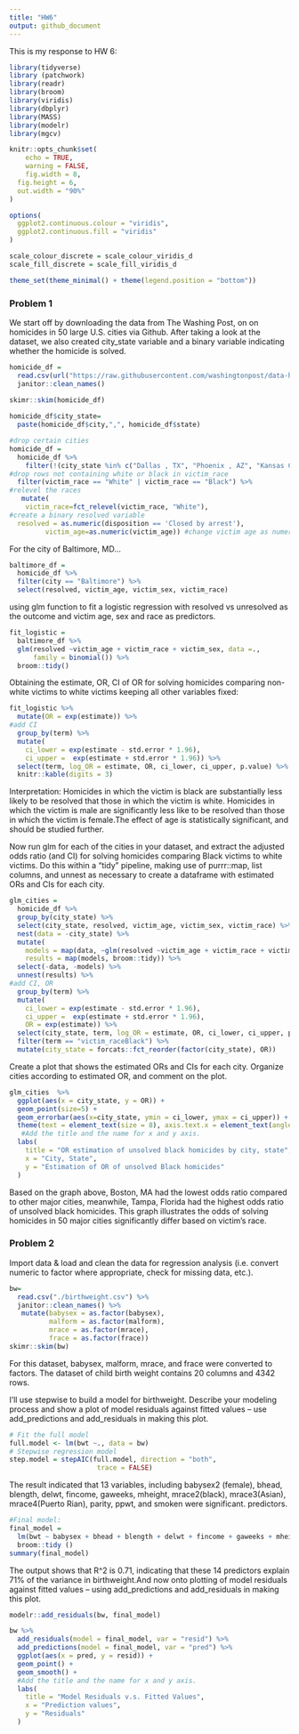 ```yaml
---
title: "HW6"
output: github_document
---
```


This is my response to HW 6:

```r
library(tidyverse)
library (patchwork)
library(readr)
library(broom)
library(viridis)
library(dbplyr)
library(MASS)
library(modelr)
library(mgcv)

knitr::opts_chunk$set(
	echo = TRUE,
	warning = FALSE,
	fig.width = 8, 
  fig.height = 6,
  out.width = "90%"
)

options(
  ggplot2.continuous.colour = "viridis",
  ggplot2.continuous.fill = "viridis"
)

scale_colour_discrete = scale_colour_viridis_d
scale_fill_discrete = scale_fill_viridis_d

theme_set(theme_minimal() + theme(legend.position = "bottom"))
```
### Problem 1
We start off by downloading the data from The Washing Post, on on homicides in 50 large U.S. cities via Github. After taking a look at the dataset, we also created city_state variable and a binary variable indicating whether the homicide is solved.
```r
homicide_df =
  read.csv(url("https://raw.githubusercontent.com/washingtonpost/data-homicides/master/homicide-data.csv")) %>%
  janitor::clean_names() 

skimr::skim(homicide_df)
  
homicide_df$city_state= 
  paste(homicide_df$city,",", homicide_df$state)

#drop certain cities
homicide_df = 
  homicide_df %>%
    filter(!(city_state %in% c("Dallas , TX", "Phoenix , AZ", "Kansas City , MO", "Tulsa , AL"))) %>% 
#drop rows not containing white or black in victim_race
  filter(victim_race == "White" | victim_race == "Black") %>%
#relevel the races
   mutate(
    victim_race=fct_relevel(victim_race, "White"),
#create a binary resolved variable
  resolved = as.numeric(disposition == 'Closed by arrest'), 
         victim_age=as.numeric(victim_age)) #change victim age as numeric
```
For the city of Baltimore, MD...  
``` r
baltimore_df = 
  homicide_df %>%
  filter(city == "Baltimore") %>%
  select(resolved, victim_age, victim_sex, victim_race)
```
using glm function to fit a logistic regression with resolved vs unresolved as the outcome and victim age, sex and race as predictors. 
``` r
fit_logistic = 
  baltimore_df %>%
  glm(resolved ~victim_age + victim_race + victim_sex, data =.,
      family = binomial()) %>%
  broom::tidy()
```
Obtaining the estimate, OR, CI of OR for solving homicides comparing non-white victims to white victims keeping all other variables fixed:
```r
fit_logistic %>%
  mutate(OR = exp(estimate)) %>%
#add CI
  group_by(term) %>%
  mutate(
    ci_lower = exp(estimate - std.error * 1.96),
    ci_upper =  exp(estimate + std.error * 1.96)) %>%
  select(term, log_OR = estimate, OR, ci_lower, ci_upper, p.value) %>% 
  knitr::kable(digits = 3)
```
Interpretation:
Homicides in which the victim is black are substantially less likely to be resolved that those in which the victim is white. Homicides in which the victim is male are significantly less like to be resolved than those in which the victim is female.The effect of age is statistically significant, and should be studied further.

Now run glm for each of the cities in your dataset, and extract the adjusted odds ratio (and CI) for solving homicides comparing Black victims to white victims. Do this within a “tidy” pipeline, making use of purrr::map, list columns, and unnest as necessary to create a dataframe with estimated ORs and CIs for each city.

``` r
glm_cities =
  homicide_df %>% 
  group_by(city_state) %>%
  select(city_state, resolved, victim_age, victim_sex, victim_race) %>%
  nest(data = -city_state) %>%
  mutate(
    models = map(data, ~glm(resolved ~victim_age + victim_race + victim_sex, data =.x, family = binomial)),
    results = map(models, broom::tidy)) %>% 
  select(-data, -models) %>% 
  unnest(results) %>%
#add CI, OR
  group_by(term) %>%
  mutate(
    ci_lower = exp(estimate - std.error * 1.96),
    ci_upper =  exp(estimate + std.error * 1.96),
    OR = exp(estimate)) %>%
  select(city_state, term, log_OR = estimate, OR, ci_lower, ci_upper, p.value) %>%
  filter(term == "victim_raceBlack") %>% 
  mutate(city_state = forcats::fct_reorder(factor(city_state), OR)) 
```
Create a plot that shows the estimated ORs and CIs for each city. Organize cities according to estimated OR, and comment on the plot.
``` r
glm_cities  %>% 
  ggplot(aes(x = city_state, y = OR)) +
  geom_point(size=5) + 
  geom_errorbar(aes(x=city_state, ymin = ci_lower, ymax = ci_upper)) +
  theme(text = element_text(size = 8), axis.text.x = element_text(angle = 60, hjust = 1)) + 
   #Add the title and the name for x and y axis. 
  labs(
    title = "OR estimation of unsolved black homicides by city, state",
    x = "City, State",
    y = "Estimation of OR of unsolved Black homicides"
  )
```
Based on the graph above, Boston, MA had the lowest odds ratio compared to other major cities, meanwhile,
Tampa, Florida had the highest odds ratio of unsolved black homicides. This graph illustrates the odds of solving homicides in 50 major cities significantly differ based on victim's race.

### Problem 2
Import data & load and clean the data for regression analysis (i.e. convert numeric to factor where appropriate, check for missing data, etc.).
``` r
bw=
  read.csv("./birthweight.csv") %>%
  janitor::clean_names() %>%
   mutate(babysex = as.factor(babysex),
          malform = as.factor(malform),
          mrace = as.factor(mrace),
          frace = as.factor(frace))
skimr::skim(bw)
```
For this dataset, babysex, malform, mrace, and frace were converted to factors. The dataset of child birth weight contains 20 columns and 4342 rows. 

I'll use stepwise to build a model for birthweight. 
Describe your modeling process and show a plot of model residuals against fitted values – use add_predictions and add_residuals in making this plot.
```r
# Fit the full model 
full.model <- lm(bwt ~., data = bw)
# Stepwise regression model
step.model = stepAIC(full.model, direction = "both", 
                      trace = FALSE)
```
The result indicated that 13 variables, including babysex2 (female), bhead, blength, delwt, fincome, gaweeks, mheight, mrace2(black), mrace3(Asian), mrace4(Puerto Rian), parity, ppwt, and smoken were significant.  predictors. 
```r
#Final model:
final_model = 
  lm(bwt ~ babysex + bhead + blength + delwt + fincome + gaweeks + mheight + mrace + parity + ppwt + smoken, data = bw) %>%
  broom::tidy ()
summary(final_model)

```
The output shows that R^2 is 0.71, indicating that these 14 predictors explain 71% of the variance in birthweight.And now onto plotting of model residuals against fitted values – using add_predictions and add_residuals in making this plot.
```r
modelr::add_residuals(bw, final_model)

bw %>% 
  add_residuals(model = final_model, var = "resid") %>% 
  add_predictions(model = final_model, var = "pred") %>% 
  ggplot(aes(x = pred, y = resid)) + 
  geom_point() +
  geom_smooth() + 
  #Add the title and the name for x and y axis. 
  labs(
    title = "Model Residuals v.s. Fitted Values",
    x = "Prediction values",
    y = "Residuals"
  )
```

